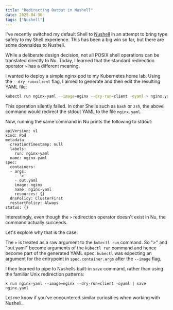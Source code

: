 ```yaml
---
title: "Redirecting Output in Nushell"
date: 2025-04-30
tags: ["Nushell"]
---
```


I've recently switched my default Shell to [Nushell](https://www.nushell.sh/) in an attempt to bring type safety to my Shell experience. This has been a big win so far, but there are some downsides to Nushell.

While a deliberate design decision, not all POSIX shell operations can be translated directly to Nu.
Today, I learned that the standard redirection operator `>` has a different meaning.

I wanted to deploy a simple nginx pod to my Kubernetes home lab.
Using the `--dry-run=client` flag, I aimed to generate and then edit the resulting YAML file:

```sh
kubectl run nginx-yaml --image=nginx --dry-run=client -oyaml > nginx.yaml
```

This operation silently failed. In other Shells such as `bash` or `zsh`, the above command would redirect the stdout YAML to the file `nginx.yaml`.

Now, running the same command in Nu prints the following to stdout:

```
apiVersion: v1
kind: Pod
metadata:
  creationTimestamp: null
  labels:
    run: nginx-yaml
  name: nginx-yaml
spec:
  containers:
  - args:
    - '>'
    - out.yaml
    image: nginx
    name: nginx-yaml
    resources: {}
  dnsPolicy: ClusterFirst
  restartPolicy: Always
status: {}
```

Interestingly, even though the `>` redirection operator doesn't exist in Nu, the command actually succeeds.

Let's explore why that is the case.

The `>` is treated as a raw argument to the `kubectl run` command. So ">" and "out.yaml" become arguments of the `kubectl run` command and hence become part of the generated YAML spec. `kubectl` was expecting an argument for the entrypoint in `spec.container.args` after the `--image` flag.

I then learned to pipe to Nushells built-in `save` command, rather than using the familiar Unix redirection patterns:

```nu
k run nginx-yaml --image=nginx --dry-run=client -oyaml | save nginx.yaml
```

Let me know if you've encountered similar curiosities when working with Nushell.
